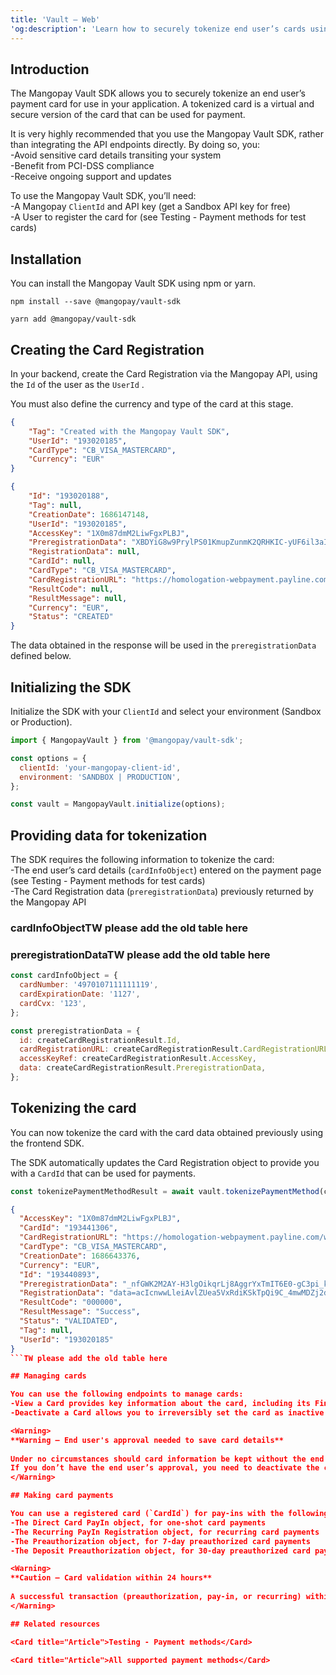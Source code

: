 ```yaml
---
title: 'Vault – Web'  
'og:description': 'Learn how to securely tokenize end user’s cards using the Mangopay Vault SDK for websites.'  
--- 
```


## Introduction  

The Mangopay Vault SDK allows you to securely tokenize an end user’s payment card for use in your application. A tokenized card is a virtual and secure version of the card that can be used for payment.  

It is very highly recommended that you use the Mangopay Vault SDK, rather than integrating the API endpoints directly. By doing so, you:  
-Avoid sensitive card details transiting your system  
-Benefit from PCI-DSS compliance  
-Receive ongoing support and updates  

<Card title="TW should set this">  

To use the Mangopay Vault SDK, you’ll need:  
-A Mangopay `ClientId` and API key (get a Sandbox API key for free)  
-A User to register the card for (see Testing - Payment methods for test cards)
</Card>  

## Installation  

You can install the Mangopay Vault SDK using npm or yarn.  
```shell Install with npm
npm install --save @mangopay/vault-sdk
```  
```shell Install with Yarn
yarn add @mangopay/vault-sdk
```  

## Creating the Card Registration  

In your backend, create the Card Registration via the Mangopay API, using the `Id` of the user as the `UserId` .  

You must also define the currency and type of the card at this stage.  
```json 
{
    "Tag": "Created with the Mangopay Vault SDK",
    "UserId": "193020185",
    "CardType": "CB_VISA_MASTERCARD",
    "Currency": "EUR"
}
```  
```json API response
{
    "Id": "193020188",
    "Tag": null,
    "CreationDate": 1686147148,
    "UserId": "193020185",
    "AccessKey": "1X0m87dmM2LiwFgxPLBJ",
    "PreregistrationData": "XBDYiG8w9PrylPS01KmupZunmK2QRHKIC-yUF6il3aIpAnKba1TGkR9VJe5lHjHt2ddFLVXdicolcUIkv_kKEA",
    "RegistrationData": null,
    "CardId": null,
    "CardType": "CB_VISA_MASTERCARD",
    "CardRegistrationURL": "https://homologation-webpayment.payline.com/webpayment/getToken",
    "ResultCode": null,
    "ResultMessage": null,
    "Currency": "EUR",
    "Status": "CREATED"
}
```  

The data obtained in the response will be used in the `preregistrationData` defined below.  

## Initializing the SDK  

Initialize the SDK with your `ClientId` and select your environment (Sandbox or Production).  
```javascript Initialization
import { MangopayVault } from '@mangopay/vault-sdk';

const options = {
  clientId: 'your-mangopay-client-id',
  environment: 'SANDBOX | PRODUCTION',
};

const vault = MangopayVault.initialize(options);
```  

## Providing data for tokenization  

The SDK requires the following information to tokenize the card:  
-The end user’s card details (`cardInfoObject`) entered on the payment page (see Testing - Payment methods for test cards)  
-The Card Registration data (`preregistrationData`) previously returned by the Mangopay API  

### cardInfoObjectTW please add the old table here  

### preregistrationDataTW please add the old table here  
```javascript Data for tokenization
const cardInfoObject = {
  cardNumber: '4970107111111119',
  cardExpirationDate: '1127',
  cardCvx: '123',
};

const preregistrationData = {
  id: createCardRegistrationResult.Id,
  cardRegistrationURL: createCardRegistrationResult.CardRegistrationURL,
  accessKeyRef: createCardRegistrationResult.AccessKey,
  data: createCardRegistrationResult.PreregistrationData,
};
```  

## Tokenizing the card  

You can now tokenize the card with the card data obtained previously using the frontend SDK.  

The SDK automatically updates the Card Registration object to provide you with a `CardId` that can be used for payments.   
```javascript tokenizePaymentMethod
const tokenizePaymentMethodResult = await vault.tokenizePaymentMethod(cardInfoObject, preregistrationData);
```  
```json tokenizePaymentMethodResult
{
  "AccessKey": "1X0m87dmM2LiwFgxPLBJ",
  "CardId": "193441306",
  "CardRegistrationURL": "https://homologation-webpayment.payline.com/webpayment/getToken",
  "CardType": "CB_VISA_MASTERCARD",
  "CreationDate": 1686643376,
  "Currency": "EUR",
  "Id": "193440893",
  "PreregistrationData": "_nfGWK2M2AY-H3lgOikqrLj8AggrYxTmIT6E0-gC3pi_kanrlI9ECtUTFz9bpEPj2ddFLVXdicolcUIkv_kKEA",
  "RegistrationData": "data=acIcnwwLleiAvlZUea5VxRdiKSkTpQi9C_4mwMDZj2dVqeVp2t5Ale0bTDDR67xRZV7S6MnMEyJzhjosylCjNfKlVqHrO6v9_p3mEzQNSjd6qFPuWUQSA1IhgrZj4v4eNx0xgKTVnyDj15oG8jR88g",
  "ResultCode": "000000",
  "ResultMessage": "Success",
  "Status": "VALIDATED",
  "Tag": null,
  "UserId": "193020185"
}
```TW please add the old table here  

## Managing cards  

You can use the following endpoints to manage cards:  
-View a Card provides key information about the card, including its Fingerprint which can be used as an anti-fraud tool  
-Deactivate a Card allows you to irreversibly set the card as inactive  

<Warning>  
**Warning – End user's approval needed to save card details** 
  
Under no circumstances should card information be kept without the end user's approval.   
If you don’t have the end user’s approval, you need to deactivate the card systematically after use in your implementation.  
</Warning>  

## Making card payments  

You can use a registered card (`CardId`) for pay-ins with the following objects:   
-The Direct Card PayIn object, for one-shot card payments  
-The Recurring PayIn Registration object, for recurring card payments  
-The Preauthorization object, for 7-day preauthorized card payments  
-The Deposit Preauthorization object, for 30-day preauthorized card payments  

<Warning>  
**Caution – Card validation within 24 hours** 
  
A successful transaction (preauthorization, pay-in, or recurring) within 24 hours of the card registration is required to validate a card. Otherwise, the card remains invalid and a new card registration will be necessary to make a payment.  
</Warning>  

## Related resources  

<Card title="Article">Testing - Payment methods</Card>  

<Card title="Article">All supported payment methods</Card>